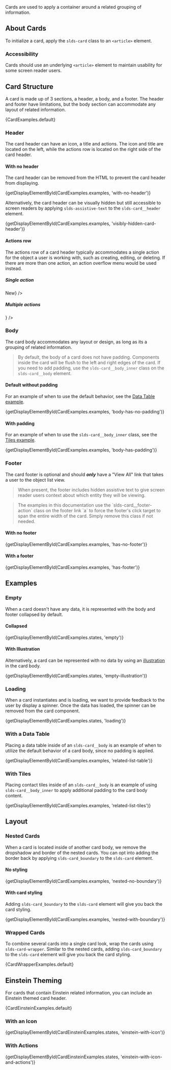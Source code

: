 
<div className="lead doc">
  Cards are used to apply a container around a related grouping of information.
</div>

## About Cards

To initialize a card, apply the `slds-card` class to an `<article>` element.

### Accessibility

Cards should use an underlying `<article>` element to maintain usability for some screen reader users.

## Card Structure

A card is made up of 3 sections, a header, a body, and a footer. The header and footer have limitations, but the body section can accommodate any layout of related information.

<CodeView>
  {CardExamples.default}
</CodeView>

### Header

The card header can have an icon, a title and actions. The icon and title are located on the left, while the actions row is located on the right side of the card header.

<Example title="Cards Header">
  <CodeView>
    <Card>
      <CardHeader
        title="Accounts"
        href="javascript:void(0);"
        symbol="account"
      />
    </Card>
  </CodeView>
</Example>

#### With no header

The card header can be removed from the HTML to prevent the card header from displaying.

<CodeView>
  {getDisplayElementById(CardExamples.examples, 'with-no-header')}
</CodeView>

Alternatively, the card header can be visually hidden but still accessible to screen readers by applying `slds-assistive-text` to the `slds-card__header` element.

<CodeView>
  {getDisplayElementById(CardExamples.examples, 'visibly-hidden-card-header')}
</CodeView>

#### Actions row

The actions row of a card header typically accommodates a single action for the object a user is working with, such as creating, editing, or deleting. If there are more than one action, an action overflow menu would be used instead.

##### Single action

<Example title="Cards Single Action">
  <CodeView>
    <Card>
      <CardHeader
        title="Accounts"
        href="javascript:void(0);"
        symbol="account"
        action={<button className="slds-button slds-button_neutral">New</button>}
      />
    </Card>
  </CodeView>
</Example>

##### Multiple actions

<Example title="Cards Multiple Actions">
  <CodeView style={{height: '10rem'}}>
    <Card>
      <CardHeader
        title="Accounts"
        href="javascript:void(0);"
        symbol="account"
        action={<ActionOverflow position="right" />}
      />
    </Card>
  </CodeView>
</Example>

### Body

The card body accommodates any layout or design, as long as its a grouping of related information.

<Blockquote type="note" header="Styling Note">
  By default, the body of a card does not have padding. Components inside the card will be flush to the left and right edges of the card. If you need to add padding, use the <code className="doc">slds-card__body_inner</code> class on the <code className="doc">slds-card__body</code> element.
</Blockquote>

#### Default without padding

For an example of when to use the default behavior, see the [Data Table example](/components/cards/#With-a-Data-Table).


<CodeView>
  {getDisplayElementById(CardExamples.examples, 'body-has-no-padding')}
</CodeView>


#### With padding

For an example of when to use the `slds-card__body_inner` class, see the [Tiles example](/components/cards/#With-Tiles).


<CodeView>
  {getDisplayElementById(CardExamples.examples, 'body-has-padding')}
</CodeView>


### Footer

The card footer is optional and should _**only**_ have a "View All" link that takes a user to the object list view.

<Blockquote type="a11y" header="Accessibility Note">
  When present, the footer includes hidden assistive text to give screen reader users context about which entity they will be viewing.
</Blockquote>

<Blockquote type="note" header="Implementation Note">
  The examples in this documentation use the `slds-card__footer-action` class on the footer link `a` to force the footer's click target to span the entire width of the card. Simply remove this class if not needed.
</Blockquote>

#### With no footer


<CodeView>
  {getDisplayElementById(CardExamples.examples, 'has-no-footer')}
</CodeView>


#### With a footer


<CodeView>
  {getDisplayElementById(CardExamples.examples, 'has-footer')}
</CodeView>


## Examples

### Empty

When a card doesn't have any data, it is represented with the body and footer collapsed by default.

#### Collapsed


<CodeView>
  {getDisplayElementById(CardExamples.states, 'empty')}
</CodeView>


#### With Illustration

Alternatively, a card can be represented with no data by using an [illustration](/components/illustration) in the card body.


<CodeView>
  {getDisplayElementById(CardExamples.states, 'empty-illustration')}
</CodeView>


### Loading

When a card instantiates and is loading, we want to provide feedback to the user by display a spinner. Once the data has loaded, the spinner can be removed from the card component.


<CodeView>
  {getDisplayElementById(CardExamples.states, 'loading')}
</CodeView>


### With a Data Table

Placing a data table inside of an `slds-card__body` is an example of when to utilize the default behavior of a card body, since no padding is applied.


<CodeView>
  {getDisplayElementById(CardExamples.examples, 'related-list-table')}
</CodeView>


### With Tiles

Placing contact tiles inside of an `slds-card__body` is an example of using `slds-card__body_inner` to apply additional padding to the card body content.


<CodeView>
  {getDisplayElementById(CardExamples.examples, 'related-list-tiles')}
</CodeView>


## Layout

### Nested Cards

When a card is located inside of another card body, we remove the dropshadow and border of the nested cards. You can opt into adding the border back by applying `slds-card_boundary` to the `slds-card` element.

#### No styling


<CodeView>
  {getDisplayElementById(CardExamples.examples, 'nested-no-boundary')}
</CodeView>


#### With card styling

Adding `slds-card_boundary` to the `slds-card` element will give you back the card styling.


<CodeView>
  {getDisplayElementById(CardExamples.examples, 'nested-with-boundary')}
</CodeView>


### Wrapped Cards

To combine several cards into a single card look, wrap the cards using `slds-card-wrapper`. Similar to the nested cards, adding `slds-card_boundary` to the `slds-card` element will give you back the card styling.


<CodeView>
  {CardWrapperExamples.default}
</CodeView>


## Einstein Theming

For cards that contain Einstein related information, you can include an Einstein themed card header.


<CodeView>
  {CardEinsteinExamples.default}
</CodeView>


### With an Icon


<CodeView>
  {getDisplayElementById(CardEinsteinExamples.states, 'einstein-with-icon')}
</CodeView>


### With Actions


<CodeView>
  {getDisplayElementById(CardEinsteinExamples.states, 'einstein-with-icon-and-actions')}
</CodeView>
